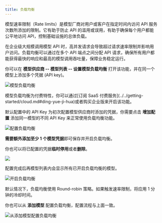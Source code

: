 ```yaml
---
title: 负载均衡
---
```


模型速率限制（Rate limits）是模型厂商对用户或客户在指定时间内访问 API 服务次数所添加的限制。它有助于防止 API 的滥用或误用，有助于确保每个用户都能公平地访问 API，控制基础设施的总体负载。

在企业级大规模调用模型 API 时，高并发请求会导致超过请求速率限制并影响用户访问。负载均衡可以通过在多个 API 端点之间分配 API 请求，确保所有用户都能获得最快的响应和最高的模型调用吞吐量，保障业务稳定运行。

你可以在 **模型供应商 -- 模型列表 -- 设置模型负载均衡** 打开该功能，并在同一个模型上添加多个凭据 (API key)。

![模型负载均衡](https://assets-docs.dify.ai/dify-enterprise-mintlify/zh_CN/guides/model-configuration/c2781fddfb5c7e76023ac59c926d9e37.png)

<Info>
模型负载均衡为付费特性，你可以通过[订阅 SaaS 付费服务](../../getting-started/cloud.md#ding-yue-ji-hua)或者购买企业版来开启该功能。
</Info>

默认配置中的 API Key 为初次配置模型供应商时添加的凭据，你需要点击 **增加配置** 添加同一模型的不同 API Key 来正常使用负载均衡功能。

![配置负载均衡](https://assets-docs.dify.ai/dify-enterprise-mintlify/zh_CN/guides/model-configuration/cbf2149eb7fcf613599f50ff58381889.png)

**需要额外添加至少 1 个模型凭据**即可保存并开启负载均衡。

你也可以将已配置的凭据**临时停用**或者**删除**。

![](https://assets-docs.dify.ai/dify-enterprise-mintlify/zh_CN/guides/model-configuration/8012d5be22981efe0e59b81f32a961fe.png)

配置完成后再模型列表内会显示所有已开启负载均衡的模型。

![开启负载均衡](https://assets-docs.dify.ai/dify-enterprise-mintlify/zh_CN/guides/model-configuration/f69088f1f5a176aa0819a68950ac595c.png)

<Info>
默认情况下，负载均衡使用 Round-robin 策略。如果触发速率限制，将应用 1 分钟的冷却时间。
</Info>

你也可以从 **添加模型** 配置负载均衡，配置流程与上面一致。

![从添加模型配置负载均衡](https://assets-docs.dify.ai/dify-enterprise-mintlify/zh_CN/guides/model-configuration/12970502b2e202d1f890dcecadf2dcbd.png)
